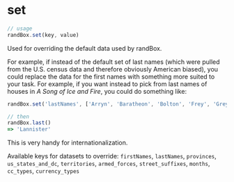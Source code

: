# set

```js
// usage
randBox.set(key, value)
```

Used for overriding the default data used by randBox.

For example, if instead of the default set of last names (which were pulled from the U.S. census data and therefore obviously American biased), you could replace the data for the first names with something more suited to your task. For example, if you want instead to pick from last names of houses in *A Song of Ice and Fire*, you could do something like:

```js
randBox.set('lastNames', ['Arryn', 'Baratheon', 'Bolton', 'Frey', 'Greyjoy', 'Lannister', 'Martell', 'Stark', 'Targaryen', 'Tully', 'Tyrell']);

// then
randBox.last()
=> 'Lannister'
```

This is very handy for internationalization.

Available keys for datasets to override: `firstNames`, `lastNames`, `provinces`, `us_states_and_dc`, `territories`, `armed_forces`, `street_suffixes`, `months`, `cc_types`, `currency_types`

